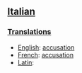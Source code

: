 ==[[Italian]]==
===[[Translations]]===
*[[English]]: [[accusation]]
*[[French]]: [[accusation]]
*[[Latin]]: